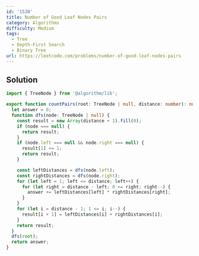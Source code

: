 ```yaml
---
id: '1530'
title: Number of Good Leaf Nodes Pairs
category: Algorithms
difficulty: Medium
tags:
  - Tree
  - Depth-First Search
  - Binary Tree
url: https://leetcode.com/problems/number-of-good-leaf-nodes-pairs
---
```


## Solution

```typescript filename="solution.ts" copy
import { TreeNode } from '@algorithm/lib';

export function countPairs(root: TreeNode | null, distance: number): number {
  let answer = 0;
  function dfs(node: TreeNode | null) {
    const result = new Array(distance + 1).fill(0);
    if (node === null) {
      return result;
    }
    if (node.left === null && node.right === null) {
      result[1] += 1;
      return result;
    }

    const leftDistances = dfs(node.left);
    const rightDistances = dfs(node.right);
    for (let left = 1; left <= distance; left++) {
      for (let right = distance - left; 0 <= right; right--) {
        answer += leftDistances[left] * rightDistances[right];
      }
    }
    for (let i = distance - 1; 1 <= i; i--) {
      result[i + 1] = leftDistances[i] + rightDistances[i];
    }
    return result;
  }
  dfs(root);
  return answer;
}
```
